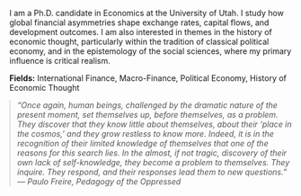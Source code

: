 
```{=html}
<div class="row g-4 align-items-start">
  
  <!-- Left: Photo -->
  <div class="col-12 col-md-3">

  </div>
  
  <!-- Middle: Bio -->
  <div class="col-12 col-md-6">
    <p>
      I am a Ph.D. candidate in Economics at the University of Utah. I study how global financial asymmetries shape exchange rates, capital flows, and development outcomes. I am also interested in themes in the history of economic thought, particularly within the tradition of classical political economy, and in the epistemology of the social sciences, where my primary influence is critical realism.
      
    </p>

    <p>
      <strong>Fields:</strong> International Finance, Macro-Finance, Political Economy, History of Economic Thought<br>
      
    </p>
  </div>
  
  <!-- Right: Epigraph -->
  <div class="col-12 col-md-3" 
       style="font-style:italic; font-size:1 em; color:#555; border-left:2px solid #ddd; padding-left:12px;">
    “Once again, human beings, challenged by the dramatic nature of the present moment, 
    set themselves up, before themselves, as a problem. They discover that they know 
    little about themselves, about their ‘place in the cosmos,’ and they grow restless 
    to know more. Indeed, it is in the recognition of their limited knowledge of themselves 
    that one of the reasons for this search lies. In the almost, if not tragic, discovery 
    of their own lack of self-knowledge, they become a problem to themselves. 
    They inquire. They respond, and their responses lead them to new questions.”  
    <br>— Paulo Freire, <em>Pedagogy of the Oppressed</em>
  </div>

</div>
```
